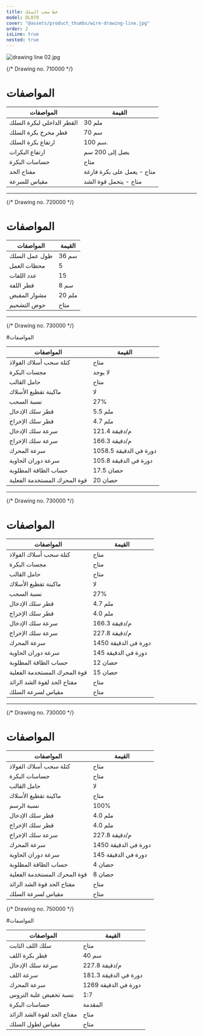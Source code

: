 ```yaml
---
title: خط سحب السلك
model: DL070
cover: "@assets/product_thumbs/wire-drawing-line.jpg"
order: 2
isLine: true
nested: true
---
```



<ProductTabs />

![drawing line 02.jpg](@assets/article_images/wire-drawing-line/drawing-line-02.png)

{/* Drawing no. 710000 */}

<ProductHead title="Wire holding Stand" model="WS071" />

# المواصفات

| المواصفات                 | القيمة                     |
| ------------------------- | -------------------------- |
| القطر الداخلي لبكرة السلك | 30 ملم                     |
| قطر مخرج بكرة السلك       | 70 سم                      |
| ارتفاع بكرة السلك         | 100 سم.                    |
| ارتفاع البكرات            | يصل إلى 200 سم             |
| حساسات البكرة             | متاح                       |
| مفتاح الحد                | متاح - يعمل على بكرة فارغة |
| مقياس للسرعة              | متاح - يتحمل قوة الشد      |

---

{/* Drawing no. 720000 */}

<ProductHead title="Wire straightning machine" model="WD072" />

# المواصفات

| المواصفات     | القيمة |
| ------------- | ------ |
| طول عمل السلك | 36 سم  |
| محطات العمل   | 5      |
| عدد اللفات    | 15     |
| قطر اللفة     | 8 سم   |
| مشوار المقبض  | 20 ملم |
| حوض التشحيم   | متاح   |

---

{/* Drawing no. 730000 */}

<ProductHead title="ماكينة سحب السلك" model="WD147" />

#المواصفات

| المواصفات                    | القيمة                 |
| ---------------------------- | ---------------------- |
| كتلة سحب أسلاك الفولاذ       | متاح                   |
| مجسات البكرة                 | لا يوجد                |
| حامل القالب                  | متاح                   |
| ماكينة تقطيع الأسلاك         | لا                     |
| نسبة السحب                   | 27%                    |
| قطر سلك الإدخال              | 5.5 ملم                |
| قطر سلك الإخراج              | 4.7 ملم                |
| سرعة سلك الإدخال             | 121.4 م/دقيقة          |
| سرعة سلك الإخراج             | 166.3 م/دقيقة          |
| سرعة المحرك                  | 1058.5 دورة في الدقيقة |
| سرعة دوران الحاوية           | 105.8 دورة في الدقيقة  |
| حساب الطاقة المطلوبة         | 17.5 حصان              |
| قوة المحرك المستخدمة الفعلية | 20 حصان                |

---

{/* Drawing no. 730000 */}

<ProductHead title="ماكينة سحب السلك" model="WD147" />

# المواصفات

| المواصفات                    | القيمة               |
| ---------------------------- | -------------------- |
| كتلة سحب أسلاك الفولاذ       | متاح                 |
| مجسات البكرة                 | متاح                 |
| حامل القالب                  | متاح                 |
| ماكينة تقطيع الأسلاك         | لا                   |
| نسبة السحب                   | 27%                  |
| قطر سلك الإدخال              | 4.7 ملم              |
| قطر سلك الإخراج              | 4.0 ملم              |
| سرعة سلك الإدخال             | 166.3 م/دقيقة        |
| سرعة سلك الإخراج             | 227.8 م/دقيقة        |
| سرعة المحرك                  | 1450 دورة في الدقيقة |
| سرعة دوران الحاوية           | 145 دورة في الدقيقة  |
| حساب الطاقة المطلوبة         | 12 حصان              |
| قوة المحرك المستخدمة الفعلية | 15 حصان              |
| مفتاح الحد لقوة الشد الزائد  | متاح                 |
| مقياس لسرعة السلك            | متاح                 |

---

{/* Drawing no. 730000 */}

<ProductHead title="ماكينة سحب السلك" model="WD147" />

# المواصفات

| المواصفات                    | القيمة               |
| ---------------------------- | -------------------- |
| كتلة سحب أسلاك الفولاذ       | متاح                 |
| حساسات البكرة                | متاح                 |
| حامل القالب                  | لا                   |
| ماكينة تقطيع الأسلاك         | متاح                 |
| نسبة الرسم                   | 100%                 |
| قطر سلك الإدخال              | 4.0 ملم              |
| قطر سلك الإخراج              | 4.0 ملم              |
| سرعة سلك الإخراج             | 227.8 م/دقيقة        |
| سرعة المحرك                  | 1450 دورة في الدقيقة |
| سرعة دوران الحاوية           | 145 دورة في الدقيقة  |
| حساب الطاقة المطلوبة         | 4 حصان               |
| قوة المحرك المستخدمة الفعلية | 8 حصان               |
| مفتاح الحد قوة الشد الزائد   | متاح                 |
| مقياس لسرعة السلك            | متاح                 |

{/* Drawing no. 750000 */}

<ProductHead title="Static coiler" model="SC075" />

#المواصفات

| المواصفات                   | القيمة                |
| --------------------------- | --------------------- |
| سلك اللف الثابت             | متاح                  |
| قطر بكرة اللف               | 40 سم                 |
| سرعة سلك الإدخال            | 227.8 م/دقيقة         |
| سرعة اللف                   | 181.3 دورة في الدقيقة |
| سرعة المحرك                 | 1269 دورة في الدقيقة  |
| نسبة تخفيض علبة التروس      | 1:7                   |
| حساسات البكرة               | المقدمة               |
| مفتاح الحد لقوة الشد الزائد | متاح                  |
| مقياس لطول السلك            | متاح                  |
